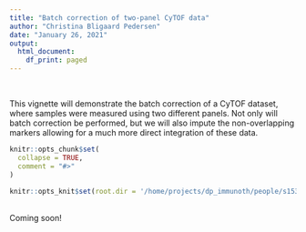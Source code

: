 ```yaml
---
title: "Batch correction of two-panel CyTOF data"
author: "Christina Bligaard Pedersen"
date: "January 26, 2021"
output:
  html_document:
    df_print: paged
---
```



<br>

This vignette will demonstrate the batch correction of a CyTOF dataset, where samples were measured using two different panels. Not only will batch correction be performed, but we will also impute the non-overlapping markers allowing for a much more direct integration of these data.

```r
knitr::opts_chunk$set(
  collapse = TRUE,
  comment = "#>"
)

knitr::opts_knit$set(root.dir = '/home/projects/dp_immunoth/people/s153398/cyCombine/_data/')

```

<br>
Coming soon!
<br>